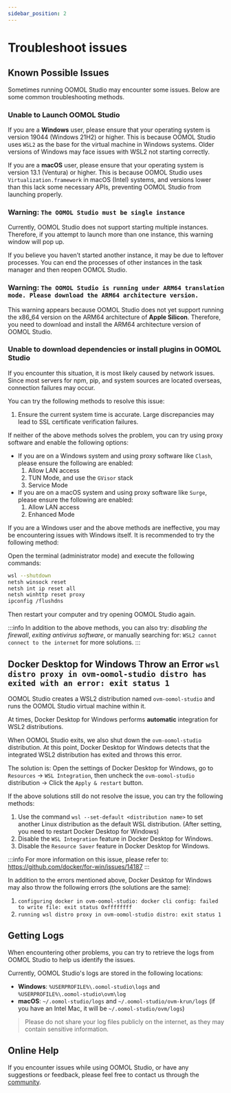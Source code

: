 ```yaml
---
sidebar_position: 2
---
```


# Troubleshoot issues

## Known Possible Issues

Sometimes running OOMOL Studio may encounter some issues. Below are some common troubleshooting methods.

### Unable to Launch OOMOL Studio

If you are a **Windows** user, please ensure that your operating system is version 19044 (Windows 21H2) or higher. This is because OOMOL Studio uses `WSL2` as the base for the virtual machine in Windows systems. Older versions of Windows may face issues with WSL2 not starting correctly.

If you are a **macOS** user, please ensure that your operating system is version 13.1 (Ventura) or higher. This is because OOMOL Studio uses `Virtualization.framework` in macOS (Intel) systems, and versions lower than this lack some necessary APIs, preventing OOMOL Studio from launching properly.

### Warning: `The OOMOL Studio must be single instance`

Currently, OOMOL Studio does not support starting multiple instances. Therefore, if you attempt to launch more than one instance, this warning window will pop up.

If you believe you haven’t started another instance, it may be due to leftover processes. You can end the processes of other instances in the task manager and then reopen OOMOL Studio.

### Warning: `The OOMOL Studio is running under ARM64 translation mode. Please download the ARM64 architecture version.`

This warning appears because OOMOL Studio does not yet support running the x86_64 version on the ARM64 architecture of **Apple Silicon**. Therefore, you need to download and install the ARM64 architecture version of OOMOL Studio.

### Unable to download dependencies or install plugins in OOMOL Studio

If you encounter this situation, it is most likely caused by network issues. Since most servers for npm, pip, and system sources are located overseas, connection failures may occur.

You can try the following methods to resolve this issue:

1. Ensure the current system time is accurate. Large discrepancies may lead to SSL certificate verification failures.

If neither of the above methods solves the problem, you can try using proxy software and enable the following options:

- If you are on a Windows system and using proxy software like `Clash`, please ensure the following are enabled:
  1. Allow LAN access
  2. TUN Mode, and use the `GVisor` stack
  3. Service Mode
- If you are on a macOS system and using proxy software like `Surge`, please ensure the following are enabled:
  1. Allow LAN access
  2. Enhanced Mode

If you are a Windows user and the above methods are ineffective, you may be encountering issues with Windows itself. It is recommended to try the following method:

Open the terminal (administrator mode) and execute the following commands:

```bash
wsl --shutdown
netsh winsock reset
netsh int ip reset all
netsh winhttp reset proxy
ipconfig /flushdns
```

Then restart your computer and try opening OOMOL Studio again.

:::info
In addition to the above methods, you can also try: _disabling the firewall_, _exiting antivirus software_, or manually searching for: `WSL2 cannot connect to the internet` for more solutions.
:::

## Docker Desktop for Windows Throw an Error `wsl distro proxy in ovm-oomol-studio distro has exited with an error: exit status 1`

OOMOL Studio creates a WSL2 distribution named `ovm-oomol-studio` and runs the OOMOL Studio virtual machine within it.

At times, Docker Desktop for Windows performs **automatic** integration for WSL2 distributions.

When OOMOL Studio exits, we also shut down the `ovm-oomol-studio` distribution. At this point, Docker Desktop for Windows detects that the integrated WSL2 distribution has exited and throws this error.

The solution is: Open the settings of Docker Desktop for Windows, go to `Resources` -> `WSL Integration`, then uncheck the `ovm-oomol-studio` distribution -> Click the `Apply & restart` button.

If the above solutions still do not resolve the issue, you can try the following methods:

1. Use the command `wsl --set-default <distribution name>` to set another Linux distribution as the default WSL distribution. (After setting, you need to restart Docker Desktop for Windows)
2. Disable the `WSL Integration` feature in Docker Desktop for Windows.
3. Disable the `Resource Saver` feature in Docker Desktop for Windows.

:::info
For more information on this issue, please refer to: https://github.com/docker/for-win/issues/14187
:::

In addition to the errors mentioned above, Docker Desktop for Windows may also throw the following errors (the solutions are the same):

1. `configuring docker in ovm-oomol-studio: docker cli config: failed to write file: exit status Oxffffffff`
2. `running wsl distro proxy in ovm-oomol-studio distro: exit status 1`

## Getting Logs

When encountering other problems, you can try to retrieve the logs from OOMOL Studio to help us identify the issues.

Currently, OOMOL Studio's logs are stored in the following locations:

- **Windows**: `%USERPROFILE%\.oomol-studio\logs` and `%USERPROFILE%\.oomol-studio\ovm\log`
- **macOS**: `~/.oomol-studio/logs` and `~/.oomol-studio/ovm-krun/logs` (if you have an Intel Mac, it will be `~/.oomol-studio/ovm/logs`)

> Please do not share your log files publicly on the internet, as they may contain sensitive information.

## Online Help

If you encounter issues while using OOMOL Studio, or have any suggestions or feedback, please feel free to contact us through the [community](https://oomol.com/community).
